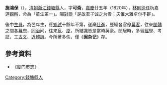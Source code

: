 '''施鴻保'''（{{bd|1804||1871}}），[[清朝|清朝]][[浙江|浙江]][[錢塘縣|錢塘縣]]人，字'''可斋'''，[[嘉慶|嘉慶]]廿五年（1820年），[[林則徐|林則徐]]任杭嘉道[[道員|觀察]]，命為「童生第一」。賜[[對聯|對聯]]「是故君子诚之为贵；夫惟大雅卓尔不群」。

後中[[生員|生員]]，為邑庠生，應[[鄉試|鄉試]]十餘年不第，遂棄[[科舉|仕進]]，歷經各官僚[[幕客|幕客]]，往來[[閩|閩]][[贛|贛]]之間各[[幕府|幕府]]，[[同治|同治]]间，往来[[泉州|泉]]、[[廈門|厦]]，所結識皆是當時英豪。閒居時，多習[[經學|經學]]、考証，工[[古文|古文]]、[[近體詩|近體詩]]。今所著多佚，僅《'''闽杂记'''》存。

==參考資料==
*《厦门市志》

{{规范控制}}

{{中國人物小作品}}
[[Category:錢塘縣人|Category:錢塘縣人]]